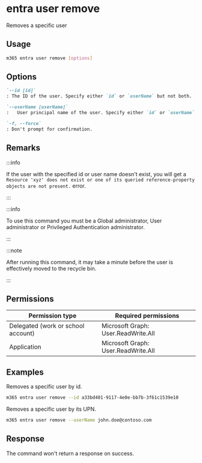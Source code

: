 
# entra user remove

Removes a specific user

## Usage

```sh
m365 entra user remove [options]
```

## Options

```md definition-list
`--id [id]`
: The ID of the user. Specify either `id` or `userName` but not both.

`--userName [userName]`
:	User principal name of the user. Specify either `id` or `userName` but not both.

`-f, --force`
: Don't prompt for confirmation.
```

<Global />

## Remarks

:::info

If the user with the specified id or user name doesn't exist, you will get a `Resource 'xyz' does not exist or one of its queried reference-property objects are not present.` error.

:::

:::info

To use this command you must be a Global administrator, User administrator or Privileged Authentication administrator.

:::

:::note

After running this command, it may take a minute before the user is effectively moved to the recycle bin.

:::

## Permissions

| Permission type | Required permissions |
|-----------------|----------------------|
| Delegated (work or school account) | Microsoft Graph: User.ReadWrite.All |
| Application | Microsoft Graph: User.ReadWrite.All |

## Examples

Removes a specific user by id.

```sh
m365 entra user remove --id a33bd401-9117-4e0e-bb7b-3f61c1539e10
```

Removes a specific user by its UPN.

```sh
m365 entra user remove --userName john.doe@contoso.com
```

## Response

The command won't return a response on success.
